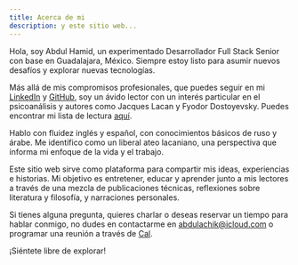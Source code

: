 ```yaml
---
title: Acerca de mi
description: y este sitio web...
---
```



Hola, soy Abdul Hamid, un experimentado Desarrollador Full Stack Senior con base en Guadalajara, México. Siempre estoy listo para asumir nuevos desafíos y explorar nuevas tecnologías.

Más allá de mis compromisos profesionales, que puedes seguir en mi [LinkedIn](http://linkedin.com/in/abdulachik/) y [GitHub](https://github.com/abdul-hamid-achik), soy un ávido lector con un interés particular en el psicoanálisis y autores como Jacques Lacan y Fyodor Dostoyevsky. Puedes encontrar mi lista de lectura [aquí](https://www.goodreads.com/abdulhamidachik).

Hablo con fluidez inglés y español, con conocimientos básicos de ruso y árabe. Me identifico como un liberal ateo lacaniano, una perspectiva que informa mi enfoque de la vida y el trabajo.

Este sitio web sirve como plataforma para compartir mis ideas, experiencias e historias. Mi objetivo es entretener, educar y aprender junto a mis lectores a través de una mezcla de publicaciones técnicas, reflexiones sobre literatura y filosofía, y narraciones personales.

Si tienes alguna pregunta, quieres charlar o deseas reservar un tiempo para hablar conmigo, no dudes en contactarme en abdulachik@icloud.com o programar una reunión a través de [Cal](https://cal.com/abdulachik/30min).

¡Siéntete libre de explorar!
